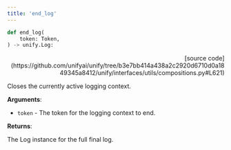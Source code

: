 ```yaml
---
title: 'end_log'
---
```


```python
def end_log(
    token: Token,
) -> unify.Log:
```

<p align="right">[source code](https://github.com/unifyai/unify/tree/b3e7bb414a438a2c2920d6710d0a1849345a8412/unify/interfaces/utils/compositions.py#L621)</p>

Closes the currently active logging context.

**Arguments**:

- `token` - The token for the logging context to end.



**Returns**:

The Log instance for the full final log.